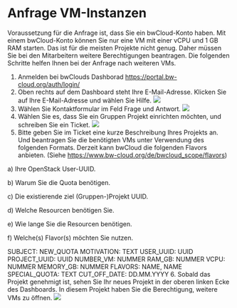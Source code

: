 # Anfrage VM-Instanzen

Voraussetzung für die Anfrage ist, dass Sie ein bwCloud-Konto haben. Mit einem bwCloud-Konto können Sie nur eine VM mit einer vCPU und 1 GB RAM starten. Das ist für die meisten Projekte nicht genug. Daher müssen Sie bei den Mitarbeitern weitere Berechtigungen beantragen. Die folgenden Schritte helfen Ihnen bei der Anfrage nach weiteren VMs.
1.	Anmelden bei bwClouds Dashborad https://portal.bw-cloud.org/auth/login/
2.	Oben rechts auf dem Dashboard steht Ihre E-Mail-Adresse. Klicken Sie auf Ihre E-Mail-Adresse und wählen Sie Hilfe.
![](../../Images/Ab15.png)
3.	Wählen Sie Kontaktformular im Feld Frage und Antwort.
![](../../Images/Ab16.png)
4.	Wählen Sie es, dass Sie ein Gruppen Projekt einrichten möchten, und schreiben Sie ein Ticket.
![](../../Images/Ab17.png)
5.	Bitte geben Sie im Ticket eine kurze Beschreibung Ihres Projekts an. Und beantragen Sie die benötigten VMs unter Verwendung des folgenden Formats. Derzeit kann bwCloud die folgenden Flavors anbieten. (Siehe https://www.bw-cloud.org/de/bwcloud_scope/flavors)

a) Ihre OpenStack User-UUID.

b) Warum Sie die Quota benötigen.

c) Die existierende ziel (Gruppen-)Projekt UUID.

d) Welche Resourcen benötigen Sie.

e) Wie lange Sie die Resourcen benötigen.

f) Welche(s) Flavor(s) möchten Sie nutzen.

SUBJECT: NEW_QUOTA 
MOTIVATION: TEXT 
USER_UUID: UUID 
PROJECT_UUID: UUID 
NUMBER_VM: NUMMER 
RAM_GB: NUMMER 
VCPU: NUMMER 
MEMORY_GB: NUMMER 
FLAVORS: NAME, NAME 
SPECIAL_QUOTA: TEXT 
CUT_OFF_DATE: DD.MM.YYYY
6.	Sobald das Projekt genehmigt ist, sehen Sie Ihr neues Projekt in der oberen linken Ecke des Dashboards. In diesem Projekt haben Sie die Berechtigung, weitere VMs zu öffnen.
![](../../Images/Ab18.png)